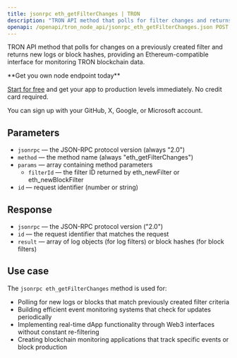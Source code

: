 ```yaml
---
title: jsonrpc eth_getFilterChanges | TRON
description: "TRON API method that polls for filter changes and returns new logs or blocks. This method provides Ethereum-compatible interface for TRON blockchain."
openapi: /openapi/tron_node_api/jsonrpc_eth_getFilterChanges.json POST /95e61622bf6a8af293978377718e3b77/jsonrpc
---
```


TRON API method that polls for changes on a previously created filter and returns new logs or block hashes, providing an Ethereum-compatible interface for monitoring TRON blockchain data.

<Check>
**Get you own node endpoint today**

[Start for free](https://console.chainstack.com/) and get your app to production levels immediately. No credit card required.

You can sign up with your GitHub, X, Google, or Microsoft account.
</Check>

## Parameters

* `jsonrpc` — the JSON-RPC protocol version (always "2.0")
* `method` — the method name (always "eth_getFilterChanges")
* `params` — array containing method parameters
  * `filterId` — the filter ID returned by eth_newFilter or eth_newBlockFilter
* `id` — request identifier (number or string)

## Response

* `jsonrpc` — the JSON-RPC protocol version ("2.0")
* `id` — the request identifier that matches the request
* `result` — array of log objects (for log filters) or block hashes (for block filters)

## Use case

The `jsonrpc eth_getFilterChanges` method is used for:

* Polling for new logs or blocks that match previously created filter criteria
* Building efficient event monitoring systems that check for updates periodically
* Implementing real-time dApp functionality through Web3 interfaces without constant re-filtering
* Creating blockchain monitoring applications that track specific events or block production